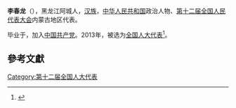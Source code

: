 '''李春龙'''（{{bd|1961年||}}），黑龙江阿城人，[[汉族|汉族]]，[[中华人民共和国|中华人民共和国]]政治人物、[[第十二届全国人民代表大会|第十二届全国人民代表大会]]内蒙古地区代表。

毕业于，加入[[中国共产党|中国共产党]]。2013年，被选为[[全国人大代表|全国人大代表]]<ref>{{cite news|title=全国人大代表信息-李春龙|url= http://210.82.31.1:8084/delegate/viewDelegate.action?dbid=120320|accessdate=2013-03-28|newspaper=全国人大网|archive-url=https://web.archive.org/web/20160305225055/http://www.npc.gov.cn/delegate/viewDelegate.action?dbid=120320|archive-date=2016-03-05|dead-url=yes}}</ref>。

==參考文獻==
{{reflist}}
{{中国政治人物小作品}}

[[Category:第十二届全国人大代表|Category:第十二届全国人大代表]]